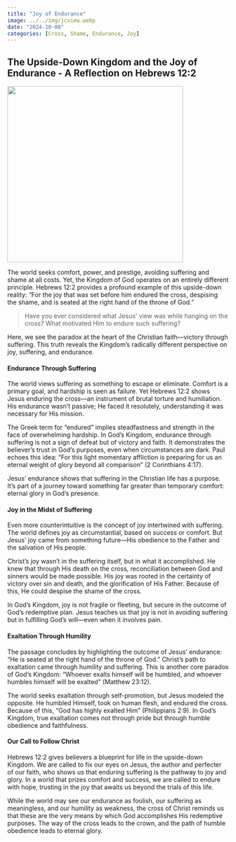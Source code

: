 ```yaml
---
title: "Joy of Endurance"
image: ../../img/jcview.webp
date: "2024-10-08"
categories: [Cross, Shame, Endurance, Joy]
---
```


## The Upside-Down Kingdom and the Joy of Endurance - A Reflection on Hebrews 12:2

![](../../img/jcview.webp){fig-align="center" width="400"}

The world seeks comfort, power, and prestige, avoiding suffering and shame at all costs. Yet, the Kingdom of God operates on an entirely different principle. Hebrews 12:2 provides a profound example of this upside-down reality: “For the joy that was set before him endured the cross, despising the shame, and is seated at the right hand of the throne of God.”

> Have you ever considered what Jesus' view was while hanging on the cross? What motivated Him to endure such suffering? 

Here, we see the paradox at the heart of the Christian faith—victory through suffering. This truth reveals the Kingdom’s radically different perspective on joy, suffering, and endurance.

#### Endurance Through Suffering

The world views suffering as something to escape or eliminate. Comfort is a primary goal, and hardship is seen as failure. Yet Hebrews 12:2 shows Jesus enduring the cross—an instrument of brutal torture and humiliation. His endurance wasn’t passive; He faced it resolutely, understanding it was necessary for His mission.

The Greek term for "endured" implies steadfastness and strength in the face of overwhelming hardship. In God’s Kingdom, endurance through suffering is not a sign of defeat but of victory and faith. It demonstrates the believer’s trust in God's purposes, even when circumstances are dark. Paul echoes this idea: “For this light momentary affliction is preparing for us an eternal weight of glory beyond all comparison” (2 Corinthians 4:17).

Jesus’ endurance shows that suffering in the Christian life has a purpose. It's part of a journey toward something far greater than temporary comfort: eternal glory in God’s presence.

#### Joy in the Midst of Suffering

Even more counterintuitive is the concept of joy intertwined with suffering. The world defines joy as circumstantial, based on success or comfort. But Jesus’ joy came from something future—His obedience to the Father and the salvation of His people.

Christ’s joy wasn’t in the suffering itself, but in what it accomplished. He knew that through His death on the cross, reconciliation between God and sinners would be made possible. His joy was rooted in the certainty of victory over sin and death, and the glorification of His Father. Because of this, He could despise the shame of the cross.

In God’s Kingdom, joy is not fragile or fleeting, but secure in the outcome of God’s redemptive plan. Jesus teaches us that joy is not in avoiding suffering but in fulfilling God’s will—even when it involves pain.

#### Exaltation Through Humility

The passage concludes by highlighting the outcome of Jesus’ endurance: “He is seated at the right hand of the throne of God.” Christ’s path to exaltation came through humility and suffering. This is another core paradox of God’s Kingdom: “Whoever exalts himself will be humbled, and whoever humbles himself will be exalted” (Matthew 23:12).

The world seeks exaltation through self-promotion, but Jesus modeled the opposite. He humbled Himself, took on human flesh, and endured the cross. Because of this, “God has highly exalted Him” (Philippians 2:9). In God’s Kingdom, true exaltation comes not through pride but through humble obedience and faithfulness.

#### Our Call to Follow Christ

Hebrews 12:2 gives believers a blueprint for life in the upside-down Kingdom. We are called to fix our eyes on Jesus, the author and perfecter of our faith, who shows us that enduring suffering is the pathway to joy and glory. In a world that prizes comfort and success, we are called to endure with hope, trusting in the joy that awaits us beyond the trials of this life.

While the world may see our endurance as foolish, our suffering as meaningless, and our humility as weakness, the cross of Christ reminds us that these are the very means by which God accomplishes His redemptive purposes. The way of the cross leads to the crown, and the path of humble obedience leads to eternal glory.
